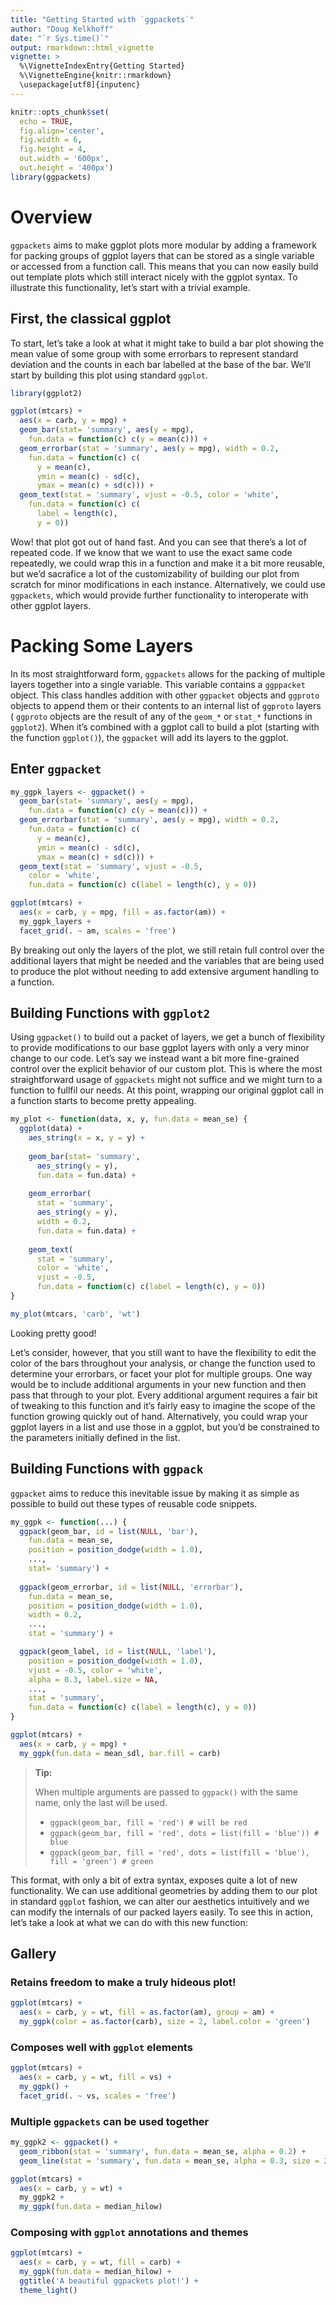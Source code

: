 ```yaml
--- 
title: "Getting Started with `ggpackets`" 
author: "Doug Kelkhoff" 
date: "`r Sys.time()`"
output: rmarkdown::html_vignette
vignette: >
  %\VignetteIndexEntry{Getting Started}
  %\VignetteEngine{knitr::rmarkdown}
  \usepackage[utf8]{inputenc}
---
```


```r
knitr::opts_chunk$set(
  echo = TRUE, 
  fig.align='center', 
  fig.width = 6,
  fig.height = 4,
  out.width = '600px', 
  out.height = '400px') 
library(ggpackets)
```

# Overview

`ggpackets` aims to make ggplot plots more modular by adding a framework for 
packing groups of ggplot layers that can be stored as a single variable or 
accessed from a function call. This means that you can now easily build out 
template plots which still interact nicely with the ggplot syntax. To illustrate
this functionality, let's start with a trivial example.


## First, the classical ggplot

To start, let's take a look at what it might take to build a bar plot showing 
the mean value of some group with some errorbars to represent standard deviation
and the counts in each bar labelled at the base of the bar. We'll start by
building this plot using standard `ggplot`.

```r
library(ggplot2)
```

```r
ggplot(mtcars) + 
  aes(x = carb, y = mpg) + 
  geom_bar(stat= 'summary', aes(y = mpg), 
    fun.data = function(c) c(y = mean(c))) + 
  geom_errorbar(stat = 'summary', aes(y = mpg), width = 0.2,
    fun.data = function(c) c(
      y = mean(c),
      ymin = mean(c) - sd(c),
      ymax = mean(c) + sd(c))) + 
  geom_text(stat = 'summary', vjust = -0.5, color = 'white',
    fun.data = function(c) c(
      label = length(c), 
      y = 0))
```

Wow! that plot got out of hand fast. And you can see that there's a lot of 
repeated code. If we know that we want to use the exact same code repeatedly, we
could wrap this in a function and make it a bit more reusable, but we'd 
sacrafice a lot of the customizability of building our plot from scratch for 
minor modifications in each instance. Alternatively, we could use `ggpackets`,
which would provide further functionality to interoperate with other ggplot
layers.

# Packing Some Layers

In its most straightforward form, `ggpackets` allows for the packing of multiple
layers together into a single variable. This variable contains a `ggppacket` 
object. This class handles addition with other `ggpacket` objects and `ggproto` 
objects to append them or their contents to an internal list of `ggproto` layers
( `ggproto` objects are the result of any of the `geom_*` or `stat_*` functions in 
`ggplot2`). When it's combined with a ggplot call to build a plot (starting with
the function `ggplot()`), the `ggpacket` will add its layers to the ggplot.

## Enter `ggpacket`

```r
my_ggpk_layers <- ggpacket() + 
  geom_bar(stat= 'summary', aes(y = mpg), 
    fun.data = function(c) c(y = mean(c))) + 
  geom_errorbar(stat = 'summary', aes(y = mpg), width = 0.2,
    fun.data = function(c) c(
      y = mean(c),
      ymin = mean(c) - sd(c),
      ymax = mean(c) + sd(c))) + 
  geom_text(stat = 'summary', vjust = -0.5,
    color = 'white',
    fun.data = function(c) c(label = length(c), y = 0))
```

```r
ggplot(mtcars) + 
  aes(x = carb, y = mpg, fill = as.factor(am)) + 
  my_ggpk_layers + 
  facet_grid(. ~ am, scales = 'free')
```

By breaking out only the layers of the plot, we still retain full control over
the additional layers that might be needed and the variables that are being used
to produce the plot without needing to add extensive argument handling to a
function.

## Building Functions with `ggplot2`

Using `ggpacket()` to build out a packet of layers, we get a bunch of 
flexibility to provide modifications to our base ggplot layers with only a very 
minor change to our code. Let's say we instead want a bit more fine-grained 
control over the explicit behavior of our custom plot. This is where the most 
straightforward usage of `ggpackets` might not suffice and we might turn to a 
function to fullfil our needs. At this point, wrapping our original ggplot call
in a function starts to become pretty appealing.

```r
my_plot <- function(data, x, y, fun.data = mean_se) {
  ggplot(data) + 
    aes_string(x = x, y = y) +
    
    geom_bar(stat= 'summary', 
      aes_string(y = y), 
      fun.data = fun.data) + 
    
    geom_errorbar(
      stat = 'summary', 
      aes_string(y = y), 
      width = 0.2,
      fun.data = fun.data) +
    
    geom_text(
      stat = 'summary', 
      color = 'white',
      vjust = -0.5, 
      fun.data = function(c) c(label = length(c), y = 0))
}
```

```r
my_plot(mtcars, 'carb', 'wt')
```

Looking pretty good!

Let's consider, however, that you still want to have the flexibility to edit the
color of the bars throughout your analysis, or change the function used to 
determine your errorbars, or facet your plot for multiple groups. One way would 
be to include additional arguments in your new function and then pass that 
through to your plot. Every additional argument requires a fair bit of tweaking 
to this function and it's fairly easy to imagine the scope of the function 
growing quickly out of hand. Alternatively, you could wrap your ggplot layers in
a list and use those in a ggplot, but you'd be constrained to the parameters
initially defined in the list.

## Building Functions with `ggpack`

`ggpacket` aims to reduce this inevitable issue by making it as simple as
possible to build out these types of reusable code snippets.

```r
my_ggpk <- function(...) {
  ggpack(geom_bar, id = list(NULL, 'bar'),
    fun.data = mean_se,
    position = position_dodge(width = 1.0),
    ..., 
    stat= 'summary') + 
    
  ggpack(geom_errorbar, id = list(NULL, 'errorbar'),
    fun.data = mean_se,
    position = position_dodge(width = 1.0),
    width = 0.2,
    ...,
    stat = 'summary') +

  ggpack(geom_label, id = list(NULL, 'label'),
    position = position_dodge(width = 1.0),
    vjust = -0.5, color = 'white',
    alpha = 0.3, label.size = NA,
    ...,
    stat = 'summary',
    fun.data = function(c) c(label = length(c), y = 0))
}
```

```r
ggplot(mtcars) + 
  aes(x = carb, y = mpg) + 
  my_ggpk(fun.data = mean_sdl, bar.fill = carb)
```

> **Tip:**
> 
> When multiple arguments are passed to `ggpack()` with the same name, only the
last will be used.
>
>  * `ggpack(geom_bar, fill = 'red') # will be red`
>  * `ggpack(geom_bar, fill = 'red', dots = list(fill = 'blue')) # blue`
>  * `ggpack(geom_bar, fill = 'red', dots = list(fill = 'blue'), fill = 'green') # green`

This format, with only a bit of extra syntax, exposes quite a lot of new
functionality. We can use additional geometries by adding them to our plot in
standard `ggplot` fashion, we can alter our aesthetics intuitively and we can
modify the internals of our packed layers easily. To see this in action, let's
take a look at what we can do with this new function:

## Gallery

### Retains freedom to make a truly hideous plot!

```r
ggplot(mtcars) + 
  aes(x = carb, y = wt, fill = as.factor(am), group = am) + 
  my_ggpk(color = as.factor(carb), size = 2, label.color = 'green')
```

### Composes well with `ggplot` elements

```r
ggplot(mtcars) + 
  aes(x = carb, y = wt, fill = vs) + 
  my_ggpk() + 
  facet_grid(. ~ vs, scales = 'free')
```

### Multiple `ggpackets` can be used together

```r
my_ggpk2 <- ggpacket() + 
  geom_ribbon(stat = 'summary', fun.data = mean_se, alpha = 0.2) + 
  geom_line(stat = 'summary', fun.data = mean_se, alpha = 0.3, size = 2)

ggplot(mtcars) + 
  aes(x = carb, y = wt) + 
  my_ggpk2 + 
  my_ggpk(fun.data = median_hilow)
```

### Composing with `ggplot` annotations and themes

```r
ggplot(mtcars) + 
  aes(x = carb, y = wt, fill = carb) + 
  my_ggpk(fun.data = median_hilow) + 
  ggtitle('A beautiful ggpackets plot!') + 
  theme_light()
```
